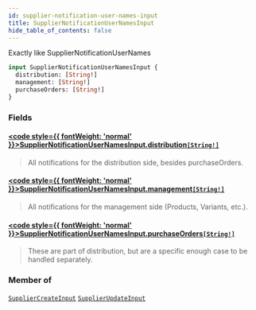 ```yaml
---
id: supplier-notification-user-names-input
title: SupplierNotificationUserNamesInput
hide_table_of_contents: false
---
```








Exactly like SupplierNotificationUserNames

```graphql
input SupplierNotificationUserNamesInput {
  distribution: [String!]
  management: [String!]
  purchaseOrders: [String!]
}
```


### Fields

#### [<code style={{ fontWeight: 'normal' }}>SupplierNotificationUserNamesInput.<b>distribution</b></code>](#)<Bullet />[`[String!]`](/supply/api/graphql-admin/reference/scalars/string) <Badge class="secondary" text="list"/> <Badge class="secondary" text="scalar"/>
> All notifications for the distribution side, besides purchaseOrders.
> 

#### [<code style={{ fontWeight: 'normal' }}>SupplierNotificationUserNamesInput.<b>management</b></code>](#)<Bullet />[`[String!]`](/supply/api/graphql-admin/reference/scalars/string) <Badge class="secondary" text="list"/> <Badge class="secondary" text="scalar"/>
> All notifications for the management side (Products, Variants, etc.).
> 

#### [<code style={{ fontWeight: 'normal' }}>SupplierNotificationUserNamesInput.<b>purchaseOrders</b></code>](#)<Bullet />[`[String!]`](/supply/api/graphql-admin/reference/scalars/string) <Badge class="secondary" text="list"/> <Badge class="secondary" text="scalar"/>
> These are part of distribution, but are a specific enough case to be handled separately.
> 



### Member of

[`SupplierCreateInput`](/supply/api/graphql-admin/reference/inputs/supplier-create-input)  <Badge class="secondary" text="input"/><Bullet />[`SupplierUpdateInput`](/supply/api/graphql-admin/reference/inputs/supplier-update-input)  <Badge class="secondary" text="input"/>




